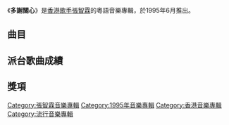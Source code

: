 {{unreferenced|time=2017-01-31T13:53:51+00:00}}
{{Album infobox | <!-- See Wikipedia:WikiProject_Albums -->
| Name        = 多謝關心
| Type        = [[錄音室專輯|錄音室專輯]]
| Artist      = [[張智霖|張智霖]]
| Cover       = 張智霖 Chilam 多謝關心.jpg
| Released    = 1995年6月
| Recorded    = 1994年－1995年
| Genre       = 粵語
| Length      = 40:25
| Label       = [[索尼音樂娛樂_(香港)|Sony Music]]
| Last album  = [[愛在創意的日子|愛在創意的日子]]<br>（1994年11月）
| This album  = '''多謝關心'''<br>（1995年6月）
| Next album  = [[愛情開了我們一個玩笑|愛情開了我們一個玩笑]]<br>（1995年）
}}

《'''多謝關心'''》是[[香港|香港]][[歌手|歌手]][[張智霖|張智霖]]的粵語音樂專輯，於1995年6月推出。

==曲目==
{{tracklist
| headline = 
| total_length = 40:25
| title_width = 16%

| all_producer = [[馮鏡輝|馮鏡輝]]

| title1 = 多謝關心
| music1 = [[張宇|張宇]]
| lyrics1 = [[林夕|林夕]]
| arranger1 = [[趙增熹|趙增熹]]
| longnote1 = 國語版為《嫉妒》
| length1 = 4:21

| title2 = 我願知道你開心
| music2 = [[張智霖|張智霖]]
| lyrics2 = 張智霖<br>[[梁美薇|小美]]
| arranger2 = [[甘志偉|甘志偉]]
| longnote2 = 國語版為《Forever Together》
| length2 = 4:49

| title3 = 無聊地
| music3 = [[黃偉年|黃偉年]]
| lyrics3 = [[梁芷珊|梁芷珊]]
| arranger3 = 黃偉年
| longnote3 = 
| length3 = 3:34

| title4 = 戀愛的天氣
| music4 = [[許卿耀|許卿耀]]
| lyrics4 = [[黃偉文|黃偉文]]
| arranger4 = [[張兆鴻|張兆鴻]]
| longnote4 = 國語版為《Only You》
| length4 = 4:40

| title5 = Love you more and more
| music5 = [[周啟生|周啟生]]
| lyrics5 = [[余紹祺|余紹祺]]
| arranger5 = 周啟生
| longnote5 = 
| length5 = 3:19

| title6 = 多一些可以麼
| music6 = [[玉置浩二|玉置浩二]]
| lyrics6 = [[林振強|林振強]]
| arranger6 = 甘志偉
| longnote6 = 改編自[[玉置浩二|玉置浩二]]的《LOVE SONG》
| length6 = 5:16

| title7 = 一笑置之
| music7 = [[譚國政|譚國政]]
| lyrics7 = [[李敏_(香港)|李敏]]
| arranger7 = 譚國政
| longnote7 = 
| length7 = 3:35

| title8 = 飛龍在天
| music8 = [[馮鏡輝|馮鏡輝]]
| lyrics8 = [[潘偉源|潘偉源]]
| arranger8 = 甘志偉
| longnote8 = 無線電視劇《[[天子屠龍_(電視劇)|天子屠龍]]》主題曲
| length8 = 2:58

| title9 = 只要一點愛
| music9 = 馮鏡輝
| lyrics9 = 潘偉源
| arranger9 = 甘志偉
| longnote9 = 無線電視劇《[[天子屠龍_(電視劇)|天子屠龍]]》
| length9 = 3:39

| title10 = 夏至
| music10 = 趙增熹
| lyrics10 = [[陳少琪|陳少琪]]
| arranger10 = 趙增熹
| longnote10 = 
| length10 = 4:10
}}

== 派台歌曲成績 ==


== 獎項 ==


[[Category:張智霖音樂專輯|Category:張智霖音樂專輯]]
[[Category:1995年音樂專輯|Category:1995年音樂專輯]]
[[Category:香港音樂專輯|Category:香港音樂專輯]]
[[Category:流行音樂專輯|Category:流行音樂專輯]]